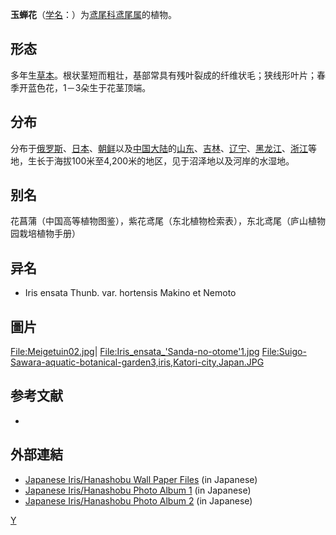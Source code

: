 {{Speciesbox 
| genus = Iris
| species = ensata
| image = Iris,Suigo-Sawara-aquatic-botanical-garden,Katori-city,Japan.jpg
| status = NE
| status_system = IUCN3.1
| authority = Thunb.
}}

'''玉蝉花'''（[[学名|学名]]：{{lang|la|''Iris ensata''}}）为[[鸢尾科|鸢尾科]][[鸢尾属|鸢尾属]]的植物。

== 形态 ==
多年生[[草本|草本]]。根状茎短而粗壮，基部常具有残叶裂成的纤维状毛；狭线形叶片；春季开蓝色花，1－3朵生于花茎顶端。

== 分布 ==
分布于[[俄罗斯|俄罗斯]]、[[日本|日本]]、[[朝鲜|朝鲜]]以及[[中国大陆|中国大陆]]的[[山东|山东]]、[[吉林|吉林]]、[[辽宁|辽宁]]、[[黑龙江|黑龙江]]、[[浙江|浙江]]等地，生长于海拔100米至4,200米的地区，见于沼泽地以及河岸的水湿地。

== 别名 ==
花菖蒲（中国高等植物图鉴），紫花鸢尾（东北植物检索表），东北鸢尾（庐山植物园栽培植物手册）

== 异名 ==
* Iris ensata Thunb. var. hortensis Makino et Nemoto

==圖片==
<gallery>
File:Meigetuin02.jpg|
File:Iris_ensata_'Sanda-no-otome'1.jpg
File:Suigo-Sawara-aquatic-botanical-garden3,iris,Katori-city,Japan.JPG
</gallery>

== 参考文献 ==
{{refbegin}}
* {{cite web| url =http://www.bioinfo.cn/db05/KmzwSpecies.php?action=view&id=11476| title =玉蝉花| work =《中国高等植物数据库全库》| publisher =中国科学院微生物研究所| author =昆明植物研究所| accessdate =2009-02-24| deadurl =yes| archiveurl =https://web.archive.org/web/20160305094541/http://www.bioinfo.cn/db05/KmzwSpecies.php?action=view&id=11476| archivedate =2016-03-05}}
{{refend}}

==外部連結==
{{commons category|Iris ensata}}
{{wikispecies|Iris ensata}}
* [https://archive.is/20130218201428/http://kobe-mari.maxs.jp/iris/ Japanese Iris/Hanashobu Wall Paper Files] (in Japanese)
* [https://web.archive.org/web/20090418150937/http://www.city.ome.tokyo.jp/index.cfm/30,0,173,284,html Japanese Iris/Hanashobu Photo Album 1] (in Japanese)
* [https://web.archive.org/web/20040612141853/http://apple3.web.infoseek.co.jp/ashigara/hana4/shobu.htm Japanese Iris/Hanashobu Photo Album 2] (in Japanese)
{{Taxonbar|from=Q674136}}

[[Category:鸢尾属|Y]]